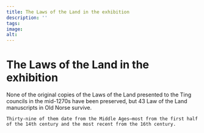 ```yaml
---
title: The Laws of the Land in the exhibition
description: ''
tags:
image: 
alt: 
---
```



# The Laws of the Land in the exhibition

<Container stil="initial side">
    None of the original copies of the Laws of the Land presented to the Ting councils in the mid-1270s have been preserved, but 43 Law of the Land manuscripts in Old Norse survive.

    Thirty-nine of them date from the Middle Ages—most from the first half of the 14th century and the most recent from the 16th century.
</Container>